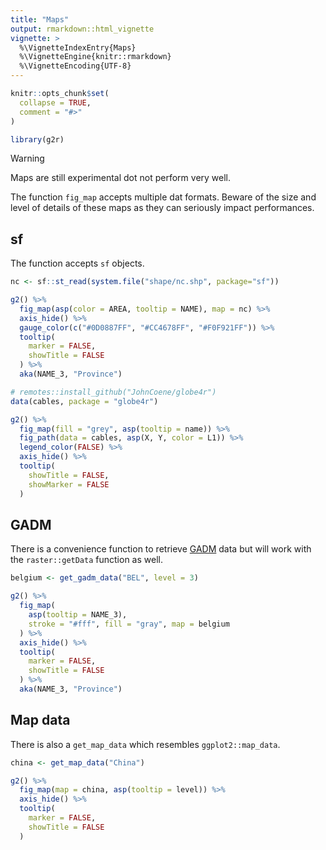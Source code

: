 ```yaml
---
title: "Maps"
output: rmarkdown::html_vignette
vignette: >
  %\VignetteIndexEntry{Maps}
  %\VignetteEngine{knitr::rmarkdown}
  %\VignetteEncoding{UTF-8}
---
```


```r
knitr::opts_chunk$set(
  collapse = TRUE,
  comment = "#>"
)

library(g2r)
```

<div class="panel panel-warning">
<div class="panel-heading">Warning</div>
<div class="panel-body">
Maps are still experimental dot not perform very well.
</div>
</div>

The function `fig_map` accepts multiple dat formats. Beware of the size and level of details of these maps as they can seriously impact performances.

## sf

The function accepts `sf` objects.

```r
nc <- sf::st_read(system.file("shape/nc.shp", package="sf"))

g2() %>% 
  fig_map(asp(color = AREA, tooltip = NAME), map = nc) %>% 
  axis_hide() %>% 
  gauge_color(c("#0D0887FF", "#CC4678FF", "#F0F921FF")) %>% 
  tooltip(
    marker = FALSE,
    showTitle = FALSE
  ) %>% 
  aka(NAME_3, "Province")
```

```r
# remotes::install_github("JohnCoene/globe4r")
data(cables, package = "globe4r")

g2() %>%
  fig_map(fill = "grey", asp(tooltip = name)) %>% 
  fig_path(data = cables, asp(X, Y, color = L1)) %>% 
  legend_color(FALSE) %>% 
  axis_hide() %>% 
  tooltip(
    showTitle = FALSE,
    showMarker = FALSE
  )
```

## GADM

There is a convenience function to retrieve [GADM](https://gadm.org/) data but will work with the `raster::getData` function as well.

```r
belgium <- get_gadm_data("BEL", level = 3)

g2() %>% 
  fig_map(
    asp(tooltip = NAME_3),
    stroke = "#fff", fill = "gray", map = belgium
  ) %>% 
  axis_hide() %>% 
  tooltip(
    marker = FALSE,
    showTitle = FALSE
  ) %>% 
  aka(NAME_3, "Province")
```

## Map data

There is also a `get_map_data` which resembles `ggplot2::map_data`.

```r
china <- get_map_data("China")

g2() %>% 
  fig_map(map = china, asp(tooltip = level)) %>% 
  axis_hide() %>% 
  tooltip(
    marker = FALSE,
    showTitle = FALSE
  ) 
```
